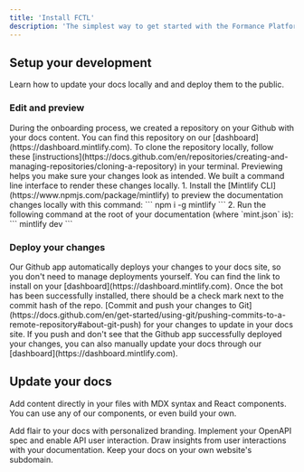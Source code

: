 ```yaml
---
title: 'Install FCTL'
description: 'The simplest way to get started with the Formance Platform is to create yourself a sandbox environment on Formance Cloud, using fctl, the Formance CLI.'
---
```


## Setup your development

Learn how to update your docs locally and and deploy them to the public.

### Edit and preview

<AccordionGroup>
	<Accordion icon='github' title='Clone your docs locally'>
		During the onboarding process, we created a repository on your Github with your docs content. You can find this repository on our [dashboard](https://dashboard.mintlify.com). To clone the
		repository locally, follow these [instructions](https://docs.github.com/en/repositories/creating-and-managing-repositories/cloning-a-repository) in your terminal.
	</Accordion>
	<Accordion icon='rectangle-terminal' title='Preview changes'>
		Previewing helps you make sure your changes look as intended. We built a command line interface to render these changes locally. 1. Install the [Mintlify
		CLI](https://www.npmjs.com/package/mintlify) to preview the documentation changes locally with this command: ``` npm i -g mintlify ``` 2. Run the following command at the root of your
		documentation (where `mint.json` is): ``` mintlify dev ```
	</Accordion>
</AccordionGroup>

### Deploy your changes

<AccordionGroup>

<Accordion icon='message-bot' title='Install our Github app'>
	Our Github app automatically deploys your changes to your docs site, so you don't need to manage deployments yourself. You can find the link to install on your
	[dashboard](https://dashboard.mintlify.com). Once the bot has been successfully installed, there should be a check mark next to the commit hash of the repo.
</Accordion>
<Accordion icon='rocket' title='Push your changes'>
	[Commit and push your changes to Git](https://docs.github.com/en/get-started/using-git/pushing-commits-to-a-remote-repository#about-git-push) for your changes to update in your docs site. If you
	push and don't see that the Github app successfully deployed your changes, you can also manually update your docs through our [dashboard](https://dashboard.mintlify.com).
</Accordion>

</AccordionGroup>

## Update your docs

Add content directly in your files with MDX syntax and React components. You can use any of our components, or even build your own.

<CardGroup>

<Card title='Style Your Docs' icon='paintbrush' href='/settings/global'>
	Add flair to your docs with personalized branding.
</Card>

<Card title='Add API Endpoints' icon='square-code' href='/api-playground/configuration'>
	Implement your OpenAPI spec and enable API user interaction.
</Card>

<Card title='Integrate Analytics' icon='chart-mixed' href='/analytics/supported-integrations'>
	Draw insights from user interactions with your documentation.
</Card>

<Card title='Host on a Custom Domain' icon='browser' href='/settings/custom-domain/subdomain'>
	Keep your docs on your own website's subdomain.
</Card>

</CardGroup>
